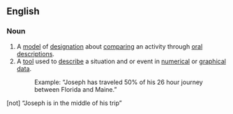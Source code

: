 ==English==

===Noun===
{{en-noun|sg=[[communicable]] [[scale]]}}


# A [[model]] of [[designation]] about [[comparing]] an activity through [[oral]] [[descriptions]]. 
# A [[tool]] used to [[describe]] a situation and or event in [[numerical]] or [[graphical]] [[data]].
#:Example: “Joseph has traveled 50% of his 26 hour journey between Florida and Maine.”
[not] “Joseph is in the middle of his trip”